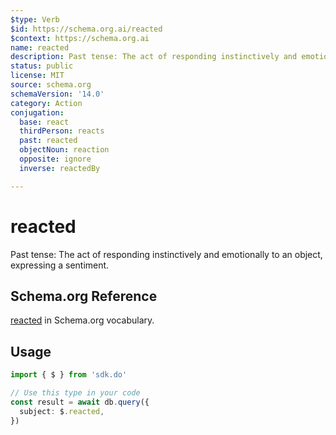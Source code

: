 ```yaml
---
$type: Verb
$id: https://schema.org.ai/reacted
$context: https://schema.org.ai
name: reacted
description: Past tense: The act of responding instinctively and emotionally to an object, expressing a sentiment.
status: public
license: MIT
source: schema.org
schemaVersion: '14.0'
category: Action
conjugation:
  base: react
  thirdPerson: reacts
  past: reacted
  objectNoun: reaction
  opposite: ignore
  inverse: reactedBy

---
```


# reacted

Past tense: The act of responding instinctively and emotionally to an object, expressing a sentiment.

## Schema.org Reference

[reacted](https://schema.org/ReactAction) in Schema.org vocabulary.

## Usage

```typescript
import { $ } from 'sdk.do'

// Use this type in your code
const result = await db.query({
  subject: $.reacted,
})
```
